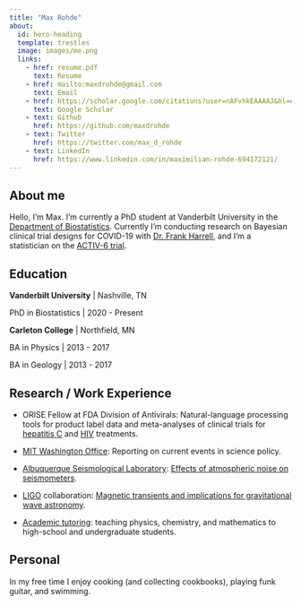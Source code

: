 ```yaml
---
title: "Max Rohde"
about:
  id: hero-heading
  template: trestles
  image: images/me.png
  links:
    - href: resume.pdf
      text: Resume
    - href: mailto:maxdrohde@gmail.com
      text: Email   
    - href: https://scholar.google.com/citations?user=nAFvhkEAAAAJ&hl=en
      text: Google Scholar
    - text: Github
      href: https://github.com/maxdrohde
    - text: Twitter
      href: https://twitter.com/max_d_rohde
    - text: LinkedIn
      href: https://www.linkedin.com/in/maximilian-rohde-694172121/
---
```


:::{#hero-heading}

## About me
Hello, I’m Max. I'm currently a PhD student at Vanderbilt University in the [Department of Biostatistics](https://www.vumc.org/biostatistics/vanderbilt-department-biostatistics). Currently I'm conducting research on Bayesian clinical trial designs for COVID-19 with [Dr. Frank Harrell](https://www.fharrell.com), and I'm a statistician on the [ACTIV-6 trial](https://activ6study.org).

## Education

**Vanderbilt University** | Nashville, TN

PhD in Biostatistics | 2020 - Present

**Carleton College** | Northfield, MN

BA in Physics | 2013 - 2017

BA in Geology | 2013 - 2017

:::

## Research / Work Experience

- ORISE Fellow at FDA Division of Antivirals: Natural-language processing tools for product label data and meta-analyses of clinical trials for [hepatitis C](https://doi.org/10.1016/j.cgh.2020.08.042) and [HIV](https://www.croiconference.org/abstract/investigation-of-a-potential-composite-endpoint-for-immunologic-nonresponder-trials/) treatments.

- [MIT Washington Office](https://dc.mit.edu): Reporting on current events in science policy.
  
- [Albuquerque Seismological Laboratory](https://www.usgs.gov/centers/geologic-hazards-science-center/albuquerque-seismological-laboratory): [Effects of atmospheric noise on seismometers](https://doi.org/10.1785/0220160193).
  
- [LIGO](https://www.ligo.org/) collaboration: [Magnetic transients and implications for gravitational wave astronomy](https://doi.org/10.1088/1361-6382/aa60eb).

- [Academic tutoring](https://prep1on1.com/our-team/): teaching physics, chemistry, and mathematics to high-school and undergraduate students.

## Personal
In my free time I enjoy cooking (and collecting cookbooks), playing funk guitar, and swimming.
